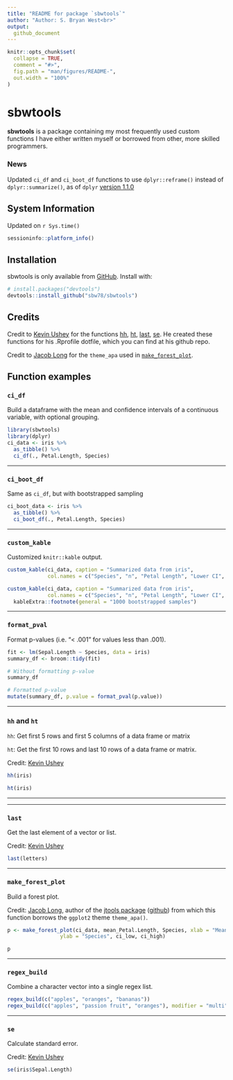 ```yaml
---
title: "README for package `sbwtools`"
author: "Author: S. Bryan West<br>"
output: 
  github_document
---
```


<!-- README.md is generated from README.Rmd. Please edit that file -->

```r
knitr::opts_chunk$set(
  collapse = TRUE,
  comment = "#>",
  fig.path = "man/figures/README-",
  out.width = "100%"
)
```

# sbwtools

<!-- badges: start -->
<!-- badges: end -->

**sbwtools** is a package containing my most frequently used custom functions I have either written myself or borrowed from other, more skilled programmers.

### News

Updated `ci_df` and `ci_boot_df` functions to use `dplyr::reframe()` instead of `dplyr::summarize()`, 
as of `dplyr` [version 1.1.0](https://www.tidyverse.org/blog/2023/02/dplyr-1-1-0-pick-reframe-arrange/#reframe)

## System Information

Updated on `r Sys.time()`

```r
sessioninfo::platform_info()
```

## Installation

sbwtools is only available from [GitHub](https://github.com/). Install with:

```r
# install.packages("devtools")
devtools::install_github("sbw78/sbwtools")
```

## Credits

Credit to [Kevin Ushey](github.com/kevinushey/etc) for the functions [hh](#hh and ht),
[ht](#hh and ht), [last](#last), [se](#se). He created these functions for his 
.Rprofile dotfile, which you can find at his github repo.

Credit to [Jacob Long](https://jacob-long.com) for the `theme_apa` used in 
[`make_forest_plot`](#make_forest_plot).

## Function examples 

### `ci_df`

Build a dataframe with the mean and confidence intervals of a continuous 
variable, with optional grouping.

```r
library(sbwtools)
library(dplyr)
ci_data <- iris %>% 
  as_tibble() %>% 
  ci_df(., Petal.Length, Species)
```

****

### `ci_boot_df`

Same as `ci_df`, but with bootstrapped sampling

```r
ci_boot_data <- iris %>% 
  as_tibble() %>% 
  ci_boot_df(., Petal.Length, Species)
```



****

### `custom_kable`

Customized `knitr::kable` output.

```r
custom_kable(ci_data, caption = "Summarized data from iris",
             col.names = c("Species", "n", "Petal Length", "Lower CI", "Upper CI", "sd"))

custom_kable(ci_data, caption = "Summarized data from iris",
             col.names = c("Species", "n", "Petal Length", "Lower CI", "Upper CI", "sd")) %>% 
  kableExtra::footnote(general = "1000 bootstrapped samples")
```



****

### `format_pval`

Format p-values (i.e. "< .001" for values less than .001).

```r
fit <- lm(Sepal.Length ~ Species, data = iris)
summary_df <- broom::tidy(fit)

# Without formatting p-value
summary_df

# Formatted p-value
mutate(summary_df, p.value = format_pval(p.value))
```



****

### `hh` and `ht`

`hh`: Get first 5 rows and first 5 columns of a data frame or matrix

`ht`: Get the first 10 rows and last 10 rows of a data frame or matrix.

Credit: [Kevin Ushey](github.com/kevinushey/etc)

```r
hh(iris)

ht(iris)
```



****


****

### `last`

Get the last element of a vector or list.

Credit: [Kevin Ushey](github.com/kevinushey/etc)

```r
last(letters)
```


****

### `make_forest_plot`

Build a forest plot.

Credit: [Jacob Long](https://jacob-long.com), author of the 
[jtools package](https://jtools.jacob-long.com "jtools") 
([github](https://github.com/jacob-long/jtools "GitHub")) from which this function 
borrows the `ggplot2` theme `theme_apa()`.

```r
p <- make_forest_plot(ci_data, mean_Petal.Length, Species, xlab = "Mean petal length",
                 ylab = "Species", ci_low, ci_high)

p
```


****

### `regex_build`

Combine a character vector into a single regex list.

```r
regex_build(c("apples", "oranges", "bananas"))
regex_build(c("apples", "passion fruit", "oranges"), modifier = "multi")
```


****

### `se`

Calculate standard error.

Credit: [Kevin Ushey](github.com/kevinushey/etc)

```r
se(iris$Sepal.Length)
```
